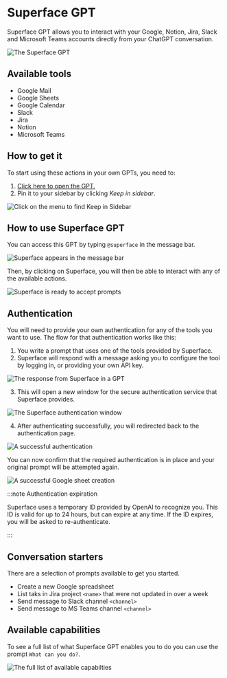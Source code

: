 # Superface GPT

Superface GPT allows you to interact with your Google, Notion, Jira, Slack and Microsoft Teams accounts directly from your ChatGPT conversation.

![The Superface GPT](/img/gpts/superfacegpt-main.png)

## Available tools

- Google Mail
- Google Sheets
- Google Calendar
- Slack
- Jira
- Notion
- Microsoft Teams

## How to get it

To start using these actions in your own GPTs, you need to:

1. [Click here to open the GPT.](https://chat.openai.com/g/g-XElhtlxOR-superface)
2. Pin it to your sidebar by clicking _Keep in sidebar_.

![Click on the menu to find Keep in Sidebar](/img/gpts/superfacegpt-keepinsidebar.png)

## How to use Superface GPT

You can access this GPT by typing `@superface` in the message bar.

![Superface appears in the message bar](/img/gpts/superfacegpt-atsuperface.png)

Then, by clicking on Superface, you will then be able to interact with any of the available actions.

![Superface is ready to accept prompts](/img/gpts/superfacegpt-talkingtosuperface.png)

## Authentication

You will need to provide your own authentication for any of the tools you want to use. The flow for that authentication works like this:

1. You write a prompt that uses one of the tools provided by Superface.
2. Superface will respond with a message asking you to configure the tool by logging in, or providing your own API key.

![The response from Superface in a GPT](/img/gpts/superfacegpt-googlesheets.png)

3. This will open a new window for the secure authentication service that Superface provides.

![The Superface authentication window](/img/gpts/superfacegpt-googlesheetsauth.png)

4. After authenticating successfully, you will redirected back to the authentication page.

![A successful authentication](/img/gpts/superfacegpt-userloggedin.png)

You can now confirm that the required authentication is in place and your original prompt will be attempted again.

![A successful Google sheet creation](/img/gpts/superfacegpt-success.png)

:::note Authentication expiration

Superface uses a temporary ID provided by OpenAI to recognize you. This ID is valid for up to 24 hours, but can expire at any time. If the ID expires, you will be asked to re-authenticate.

:::

## Conversation starters

There are a selection of prompts available to get you started.

- Create a new Google spreadsheet
- List taks in Jira project `<name>` that were not updated in over a week
- Send message to Slack channel `<channel>`
- Send message to MS Teams channel `<channel>`

## Available capabilities

To see a full list of what Superface GPT enables you to do you can use the prompt `What can you do?`.

![The full list of available capabilties](/img/gpts/superfacegpt-availablecapabilities.png)
